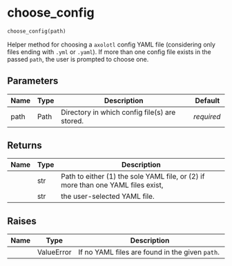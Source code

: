 # choose_config { #axolotl.choose_config }

```python
choose_config(path)
```

Helper method for choosing a `axolotl` config YAML file (considering only files
ending with `.yml` or `.yaml`). If more than one config file exists in the passed
`path`, the user is prompted to choose one.

## Parameters {.doc-section .doc-section-parameters}

| Name   | Type   | Description                                   | Default    |
|--------|--------|-----------------------------------------------|------------|
| path   | Path   | Directory in which config file(s) are stored. | _required_ |

## Returns {.doc-section .doc-section-returns}

| Name   | Type   | Description                                                                      |
|--------|--------|----------------------------------------------------------------------------------|
|        | str    | Path to either (1) the sole YAML file, or (2) if more than one YAML files exist, |
|        | str    | the user-selected YAML file.                                                     |

## Raises {.doc-section .doc-section-raises}

| Name   | Type       | Description                                     |
|--------|------------|-------------------------------------------------|
|        | ValueError | If no YAML files are found in the given `path`. |
